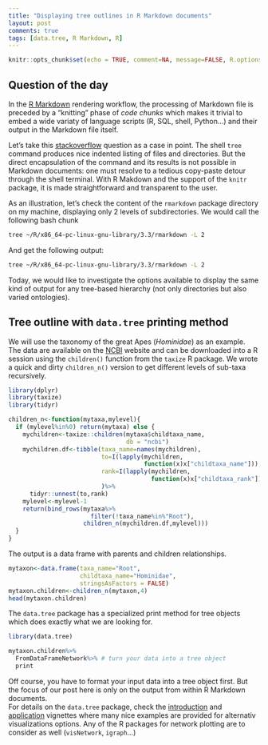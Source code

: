```yaml
---
title: "Displaying tree outlines in R Markdown documents"
layout: post
comments: true
tags: [data.tree, R Markdown, R]
---
```


```r
knitr::opts_chunk$set(echo = TRUE, comment=NA, message=FALSE, R.options=list(width=110))
```

## Question of the day 
In the [R Markdown](http://rmarkdown.rstudio.com/) rendering workflow, the processing of Markdown file is preceded by a "knitting" phase of *code chunks* which makes it trivial to embed a wide variaty of language scripts (R, SQL, shell, Python...) and their output in the Markdown file itself.  

Let's take this [stackoverflow](<http://stackoverflow.com/questions/19699059/representing-directory-file-structure-in-markdown-syntax>) question as a case in point. The shell `tree` command produces nice indented listing of files and directories. But the direct encapsulation of the command and its results is not possible in Markdown documents: one must resolve to a tedious copy-paste detour through the shell terminal. With R Makdown and the support of the `knitr` package, it is made straightforward and transparent to the user.   

As an illustration, let's check the content of the `rmarkdown` package directory on my machine, displaying only 2 levels of subdirectories. We would call the following bash chunk 
```bash
tree ~/R/x86_64-pc-linux-gnu-library/3.3/rmarkdown -L 2
``` 
And get the following output: 
```bash
tree ~/R/x86_64-pc-linux-gnu-library/3.3/rmarkdown -L 2
``` 

Today, we would like to investigate the options available to display the same kind of output for any tree-based hierarchy (not only directories but also varied ontologies). 

## Tree outline with `data.tree` printing method

We will use the taxonomy of the great Apes (*Hominidae*) as an example. The data are available on the [NCBI](https://www.ncbi.nlm.nih.gov/Taxonomy/Browser/wwwtax.cgi?mode=Tree&id=9604&lvl=3&lin=f&keep=1&srchmode=1&unlock) website and can be downloaded into a R session using the `children()` function from the `taxize` R package. 
We wrote a quick and dirty `children_n()` version to get different levels of sub-taxa recursively.   

```r
library(dplyr)
library(taxize)
library(tidyr)

children_n<-function(mytaxa,mylevel){
  if (mylevel%in%0) return(mytaxa) else {
    mychildren<-taxize::children(mytaxa$childtaxa_name,
                                 db = "ncbi")
    mychildren.df<-tibble(taxa_name=names(mychildren),
                          to=I(lapply(mychildren,
                                      function(x)x["childtaxa_name"])),
                          rank=I(lapply(mychildren,
                                        function(x)x["childtaxa_rank"]))
                          )%>%
      tidyr::unnest(to,rank)
    mylevel<-mylevel-1
    return(bind_rows(mytaxa%>%
                       filter(!taxa_name%in%"Root"),
                     children_n(mychildren.df,mylevel)))
  }
}
```

The output is a data frame with parents and children relationships. 

```r
mytaxon<-data.frame(taxa_name="Root",
                    childtaxa_name="Hominidae",
                    stringsAsFactors = FALSE)
mytaxon.children<-children_n(mytaxon,4)
head(mytaxon.children)
```

The `data.tree` package has a specialized print method for tree objects which does exactly what we are looking for. 

```r
library(data.tree)

mytaxon.children%>% 
  FromDataFrameNetwork%>% # turn your data into a tree object
  print
```

Off course, you have to format your input data into a tree object first. But the focus of our post here is only on the output from within R Markdown documents.  
For details on the `data.tree` package, check the [introduction](https://cran.r-project.org/web/packages/data.tree/vignettes/data.tree.html) and [application](https://cran.r-project.org/web/packages/data.tree/vignettes/applications.html) vignettes where many nice examples are provided for alternativ visualizations options. Any of the R packages for network plotting are to consider as well (`visNetwork`, `igraph`...)

